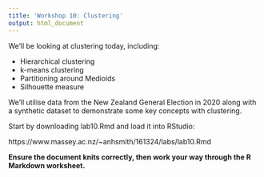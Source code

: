 ```yaml
---
title: 'Workshop 10: Clustering'
output: html_document
---
```


We'll be looking at clustering today, including:

- Hierarchical clustering
- k-means clustering
- Partitioning around Medioids
- Silhouette measure

We'll utilise data from the New Zealand General Election in 2020 along with a synthetic dataset to demonstrate some key concepts with clustering.

Start by downloading lab10.Rmd and load it into RStudio:

https://www.massey.ac.nz/~anhsmith/161324/labs/lab10.Rmd

**Ensure the document knits correctly, then work your way through the R Markdown worksheet.**
